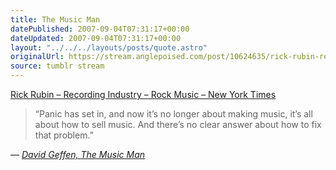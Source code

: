 ```yaml
---
title: The Music Man
datePublished: 2007-09-04T07:31:17+00:00
dateUpdated: 2007-09-04T07:31:17+00:00
layout: "../../../layouts/posts/quote.astro"
originalUrl: https://stream.anglepoised.com/post/10624635/rick-rubin-recording-industry-rock-music-new
source: tumblr stream
---
```


[Rick Rubin &#8211; Recording Industry &#8211; Rock Music &#8211; New York Times][1]

> &ldquo;Panic has set in, and now it&rsquo;s no longer about making music, it&rsquo;s all about how to sell music. And there&rsquo;s no clear answer about how to fix that problem.&rdquo;

— <cite>[David Geffen, _The Music Man_](https://www.nytimes.com/2007/09/02/magazine/02rubin.t.html)</cite>

[1]: http://www.nytimes.com/2007/09/02/magazine/02rubin.t.html?_r=2&pagewanted=1&oref=slogin&oref=slogin
